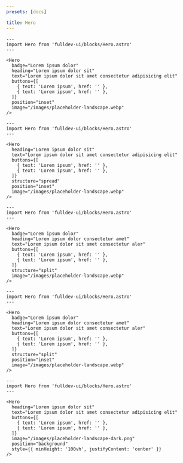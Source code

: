 ```yaml
---
presets: [docs]

title: Hero
---
```


```astro live
---
import Hero from 'fulldev-ui/blocks/Hero.astro'
---

<Hero
  badge="Lorem ipsum dolor"
  heading="Lorem ipsum dolor sit"
  text="Lorem ipsum dolor sit amet consectetur adipisicing elit"
  buttons={[
    { text: 'Lorem ipsum', href: '' },
    { text: 'Lorem ipsum', href: '' },
  ]}
  position="inset"
  image="/images/placeholder-landscape.webp"
/>
```

```astro live
---
import Hero from 'fulldev-ui/blocks/Hero.astro'
---

<Hero
  heading="Lorem ipsum dolor sit"
  text="Lorem ipsum dolor sit amet consectetur adipisicing elit"
  buttons={[
    { text: 'Lorem ipsum', href: '' },
    { text: 'Lorem ipsum', href: '' },
  ]}
  structure="spread"
  position="inset"
  image="/images/placeholder-landscape.webp"
/>
```

```astro live
---
import Hero from 'fulldev-ui/blocks/Hero.astro'
---

<Hero
  badge="Lorem ipsum dolor"
  heading="Lorem ipsum dolor consectetur amet"
  text="Lorem ipsum dolor sit amet consectetur aler"
  buttons={[
    { text: 'Lorem ipsum', href: '' },
    { text: 'Lorem ipsum', href: '' },
  ]}
  structure="split"
  image="/images/placeholder-landscape.webp"
/>
```

```astro live
---
import Hero from 'fulldev-ui/blocks/Hero.astro'
---

<Hero
  badge="Lorem ipsum dolor"
  heading="Lorem ipsum dolor consectetur amet"
  text="Lorem ipsum dolor sit amet consectetur aler"
  buttons={[
    { text: 'Lorem ipsum', href: '' },
    { text: 'Lorem ipsum', href: '' },
  ]}
  structure="split"
  position="inset"
  image="/images/placeholder-landscape.webp"
/>
```

```astro live
---
import Hero from 'fulldev-ui/blocks/Hero.astro'
---

<Hero
  heading="Lorem ipsum dolor sit"
  text="Lorem ipsum dolor sit amet consectetur adipisicing elit"
  buttons={[
    { text: 'Lorem ipsum', href: '' },
    { text: 'Lorem ipsum', href: '' },
  ]}
  image="/images/placeholder-landscape-dark.png"
  position="background"
  style={{ minHeight: '100vh', justifyContent: 'center' }}
/>
```
